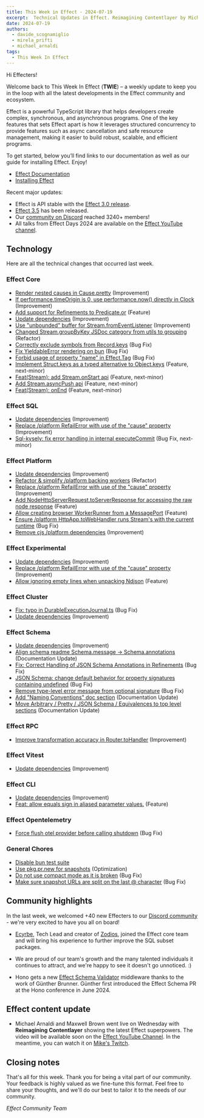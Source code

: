 ```yaml
---
title: This Week in Effect - 2024-07-19
excerpt:  Technical Updates in Effect. Reimagining Contentlayer by Michael Arnaldi and Maxwell Brown.
date: 2024-07-19
authors:
  - davide_scognamiglio
  - mirela_prifti
  - michael_arnaldi
tags:
  - This Week In Effect
---
```



Hi Effecters!

Welcome back to This Week In Effect (**TWIE**) – a weekly update to keep you in the loop with all the latest developments in the Effect community and ecosystem.

Effect is a powerful TypeScript library that helps developers create complex, synchronous, and asynchronous programs. One of the key features that sets Effect apart is how it leverages structured concurrency to provide features such as async cancellation and safe resource management, making it easier to build robust, scalable, and efficient programs.

To get started, below you’ll find links to our documentation as well as our guide for installing Effect. Enjoy!

- [Effect Documentation](/docs/getting-started/introduction)
- [Installing Effect](/docs/getting-started/installation)

Recent major updates:

- Effect is API stable with the [Effect 3.0 release](https://effect.website/blog/effect-3.0).
- [Effect 3.5](https://effect.website/blog/effect-3.5) has been released.
- Our [community on Discord](https://discord.gg/effect-ts) reached 3240+ members!
- All talks from Effect Days 2024 are available on the [Effect YouTube channel](https://www.youtube.com/@effect-ts).

## Technology

Here are all the technical changes that occurred last week.

### Effect Core
+ [Render nested causes in Cause.pretty](https://github.com/Effect-TS/effect/pull/3246) (Improvement)
+ [If performance.timeOrigin is 0, use performance.now() directly in Clock](https://github.com/Effect-TS/effect/pull/3247) (Improvement)
+ [Add support for Refinements to Predicate.or](https://github.com/Effect-TS/effect/pull/3250) (Feature)
+ [Update dependencies](https://github.com/Effect-TS/effect/pull/3253) (Improvement)
+ [Use "unbounded" buffer for Stream.fromEventListener](https://github.com/Effect-TS/effect/pull/3266) (Improvement)
+ [Changed Stream.groupByKey JSDoc category from utils to grouping](https://github.com/Effect-TS/effect/pull/3289) (Refactor)
+ [Correctly exclude symbols from Record.keys](https://github.com/Effect-TS/effect/pull/3294) (Bug Fix)
+ [Fix YieldableError rendering on bun](https://github.com/Effect-TS/effect/pull/3295) (Bug Fix)
+ [Forbid usage of property "name" in Effect.Tag](https://github.com/Effect-TS/effect/pull/3288) (Bug Fix)
+ [Implement Struct.keys as a typed alternative to Object.keys](https://github.com/Effect-TS/effect/pull/3282) (Feature, next-minor)
+ [Feat(Stream): add Stream.onStart api](https://github.com/Effect-TS/effect/pull/3302) (Feature, next-minor)
+ [Add Stream.asyncPush api](https://github.com/Effect-TS/effect/pull/3277) (Feature, next-minor)
+ [Feat(Stream): onEnd](https://github.com/Effect-TS/effect/pull/3303) (Feature, next-minor)

### Effect SQL
+ [Update dependencies](https://github.com/Effect-TS/effect/pull/3253) (Improvement)
+ [Replace /platform RefailError with use of the "cause" property](https://github.com/Effect-TS/effect/pull/3260) (Improvement)
+ [Sql-kysely: fix error handling in internal executeCommit](https://github.com/Effect-TS/effect/pull/3271) (Bug Fix, next-minor)

### Effect Platform
+ [Update dependencies](https://github.com/Effect-TS/effect/pull/3253) (Improvement)
+ [Refactor & simplify /platform backing workers](https://github.com/Effect-TS/effect/pull/3255) (Refactor)
+ [Replace /platform RefailError with use of the "cause" property](https://github.com/Effect-TS/effect/pull/3260) (Improvement)
+ [Add NodeHttpServerRequest.toServerResponse for accessing the raw node response](https://github.com/Effect-TS/effect/pull/3265) (Feature)
+ [Allow creating browser WorkerRunner from a MessagePort](https://github.com/Effect-TS/effect/pull/3263) (Feature)
+ [Ensure /platform HttpApp.toWebHandler runs Stream's with the current runtime](https://github.com/Effect-TS/effect/pull/3278) (Bug Fix)
+ [Remove cjs /platform dependencies](https://github.com/Effect-TS/effect/pull/3281) (Improvement)

### Effect Experimental
+ [Update dependencies](https://github.com/Effect-TS/effect/pull/3253) (Improvement)
+ [Replace /platform RefailError with use of the "cause" property](https://github.com/Effect-TS/effect/pull/3260) (Improvement)
+ [Allow ignoring empty lines when unpacking Ndjson](https://github.com/Effect-TS/effect/pull/3259) (Feature)

### Effect Cluster
+ [Fix: typo in DurableExecutionJournal.ts](https://github.com/Effect-TS/effect/pull/3174) (Bug Fix)
+ [Update dependencies](https://github.com/Effect-TS/effect/pull/3253) (Improvement)

### Effect Schema
+ [Update dependencies](https://github.com/Effect-TS/effect/pull/3253) (Improvement)
+ [Align schema readme Schema.message -> Schema.annotations](https://github.com/Effect-TS/effect/pull/3261) (Documentation Update)
+ [Fix: Correct Handling of JSON Schema Annotations in Refinements](https://github.com/Effect-TS/effect/pull/3284) (Bug Fix)
+ [JSON Schema: change default behavior for property signatures containing undefined](https://github.com/Effect-TS/effect/pull/3287) (Bug Fix)
+ [Remove type-level error message from optional signature](https://github.com/Effect-TS/effect/pull/3291) (Bug Fix)
+ [Add "Naming Conventions" doc section](https://github.com/Effect-TS/effect/pull/3298) (Documentation Update)
+ [Move Arbitrary / Pretty / JSON Schema / Equivalences to top level sections](https://github.com/Effect-TS/effect/pull/3300) (Documentation Update)

### Effect RPC
+ [Improve transformation accuracy in Router.toHandler](https://github.com/Effect-TS/effect/pull/3251) (Improvement)

### Effect Vitest
+ [Update dependencies](https://github.com/Effect-TS/effect/pull/3253) (Improvement)

### Effect CLI
+ [Update dependencies](https://github.com/Effect-TS/effect/pull/3253) (Improvement)
+ [Feat: allow equals sign in aliased parameter values.](https://github.com/Effect-TS/effect/pull/2755) (Feature)

### Effect Opentelemetry
+ [Force flush otel provider before calling shutdown](https://github.com/Effect-TS/effect/pull/3254) (Bug Fix)

### General Chores
+ [Disable bun test suite](https://github.com/Effect-TS/effect/pull/3264)
+ [Use pkg.pr.new for snapshots](https://github.com/Effect-TS/effect/pull/3269) (Optimization)
+ [Do not use compact mode as it is broken](https://github.com/Effect-TS/effect/pull/3273) (Bug Fix)
+ [Make sure snapshot URLs are split on the last @ character](https://github.com/Effect-TS/effect/pull/3274) (Bug Fix)

## Community highlights

In the last week, we welcomed +40 new Effecters to our [Discord community](https://discord.gg/effect-ts) - we're very excited to have you all on board!

+ [Ecyrbe](https://x.com/ecyrbedev), Tech Lead and creator of [Zodios](https://www.zodios.org), joined the Effect core team and will bring his experience to further improve the SQL subset packages.
<Tweet id="1812428828305727774" />

+ We are proud of our team's growth and the many talented individuals it continues to attract, and we're happy to see it doesn't go unnoticed. :)
<Tweet id="1812468384388325400" />

+ Hono gets a new [Effect Schema Validator](https://github.com/honojs/middleware/tree/main/packages/effect-validator) middleware thanks to the work of Günther Brunner. Günther first introduced the Effect Schema PR at the Hono conference in June 2024.
<Tweet id="1813170312181391402" />

## Effect content update

+ Michael Arnaldi and Maxwell Brown went live on Wednesday with **Reimagining Contentlayer** showing the latest Effect superpowers. The video will be available soon on the [Effect YouTube Channel](https://www.youtube.com/@effect-ts). In the meantime, you can watch it on [Mike's Twitch](https://www.twitch.tv/videos/2200003412).
<Tweet id="1813577116807840012" />

## Closing notes

That's all for this week. Thank you for being a vital part of our community. Your feedback is highly valued as we fine-tune this format. Feel free to share your thoughts, and we'll do our best to tailor it to the needs of our community.

_Effect Community Team_
